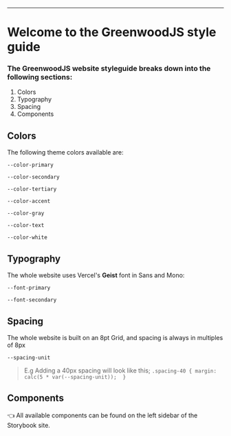 

<style>
  {`
    .palette-primary {
      background-color: var(--color-primary);
    }

    .palette-secondary {
      background-color: var(--color-secondary);
    }

    .palette-accent {
      background-color: var(--color-accent);
    }

    .palette-tertiary {
      background-color: var(--color-tertiary);
    }

    .palette-white {
      background-color: var(--color-white);
    }

    .typography {
      font-size: 1rem;
    }

    .typography-header {
      font-family: var(--font-primary);
      color: var(--color-secondary);
    }

    .typography-body {
      font-family: var(--font-primary);
      color: var(--color-text);
    }
  `}
</style>

---
# Welcome to the GreenwoodJS style guide


### The GreenwoodJS website styleguide breaks down into the following sections:

1. Colors
2. Typography
3. Spacing
4. Components



## Colors
The following theme colors available are:

`--color-primary`

`--color-secondary`

`--color-tertiary`

`--color-accent`

`--color-gray`

`--color-text`

`--color-white`




## Typography
The whole website uses Vercel's **Geist** font in Sans and Mono:

`--font-primary`

`--font-secondary`




## Spacing
The whole website is built on an 8pt Grid, and spacing is always in multiples of 8px

`--spacing-unit`

> E.g Adding a 40px spacing will look like this;
`.spacing-40 {
  margin: calc(5 * var(--spacing-unit)); 
}`



## Components
👈 All available components can be found on the left sidebar of the Storybook site.






